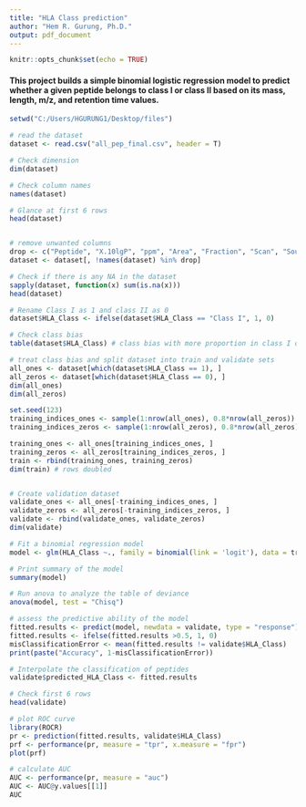 ---
title: "HLA Class prediction"
author: "Hem R. Gurung, Ph.D."
output: pdf_document
---

```{r setup, include=FALSE}
knitr::opts_chunk$set(echo = TRUE)
```

#### This project builds a simple binomial logistic regression model to predict whether a given peptide belongs to class I or class II based on its mass, length, m/z, and retention time values.
```{r}
setwd("C:/Users/HGURUNG1/Desktop/files")

# read the dataset
dataset <- read.csv("all_pep_final.csv", header = T)

# Check dimension
dim(dataset)

# Check column names
names(dataset)

# Glance at first 6 rows
head(dataset)


# remove unwanted columns
drop <- c("Peptide", "X.10lgP", "ppm", "Area", "Fraction", "Scan", "Source.File", "X.Spec", "Accession")
dataset <- dataset[, !names(dataset) %in% drop]

# Check if there is any NA in the dataset 
sapply(dataset, function(x) sum(is.na(x)))
head(dataset)

# Rename Class I as 1 and class II as 0
dataset$HLA_Class <- ifelse(dataset$HLA_Class == "Class I", 1, 0)

# Check class bias
table(dataset$HLA_Class) # class bias with more proportion in class I data

# treat class bias and split dataset into train and validate sets
all_ones <- dataset[which(dataset$HLA_Class == 1), ]
all_zeros <- dataset[which(dataset$HLA_Class == 0), ]
dim(all_ones)
dim(all_zeros)

set.seed(123)
training_indices_ones <- sample(1:nrow(all_ones), 0.8*nrow(all_zeros))
training_indices_zeros <- sample(1:nrow(all_zeros), 0.8*nrow(all_zeros))

training_ones <- all_ones[training_indices_ones, ]
training_zeros <- all_zeros[training_indices_zeros, ]
train <- rbind(training_ones, training_zeros)
dim(train) # rows doubled


# Create validation dataset
validate_ones <- all_ones[-training_indices_ones, ]
validate_zeros <- all_zeros[-training_indices_zeros, ]
validate <- rbind(validate_ones, validate_zeros)
dim(validate)

# Fit a binomial regression model
model <- glm(HLA_Class ~., family = binomial(link = 'logit'), data = train)

# Print summary of the model
summary(model)

# Run anova to analyze the table of deviance
anova(model, test = "Chisq")

# assess the predictive ability of the model
fitted.results <- predict(model, newdata = validate, type = "response")
fitted.results <- ifelse(fitted.results >0.5, 1, 0)
misClassificationError <- mean(fitted.results != validate$HLA_Class)
print(paste("Accuracy", 1-misClassificationError))

# Interpolate the classification of peptides 
validate$predicted_HLA_Class <- fitted.results

# Check first 6 rows
head(validate)

# plot ROC curve
library(ROCR)
pr <- prediction(fitted.results, validate$HLA_Class)
prf <- performance(pr, measure = "tpr", x.measure = "fpr")
plot(prf)

# calculate AUC
AUC <- performance(pr, measure = "auc")
AUC <- AUC@y.values[[1]]
AUC
```